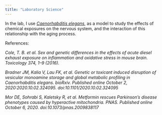 ```yaml
---
title: "Laboratory Science"
---
```


In the lab, I use [*Caenorhabditis elegans*](https://en.wikipedia.org/wiki/Caenorhabditis_elegans), as a model to study the effects of chemical exposures on the nervous system, and the interaction of this relationship with the aging process. 

References:  

*Cole, T. B. et al. Sex and genetic differences in the effects of acute diesel exhaust exposure on inflammation and oxidative stress in mouse brain. Toxicology 374, 1–9 (2016).*  

*Bradner JM, Kalia V, Lau FK, et al. Genetic or toxicant induced disruption of vesicular monoamine storage and global metabolic profiling in Caenorhabditis elegans. bioRxiv. Published online October 2, 2020:2020.10.02.324095. doi:10.1101/2020.10.02.324095*  

*Mor DE, Sohrabi S, Kaletsky R, et al. Metformin rescues Parkinson’s disease phenotypes caused by hyperactive mitochondria. PNAS. Published online October 6, 2020. doi:10.1073/pnas.2009838117*  



